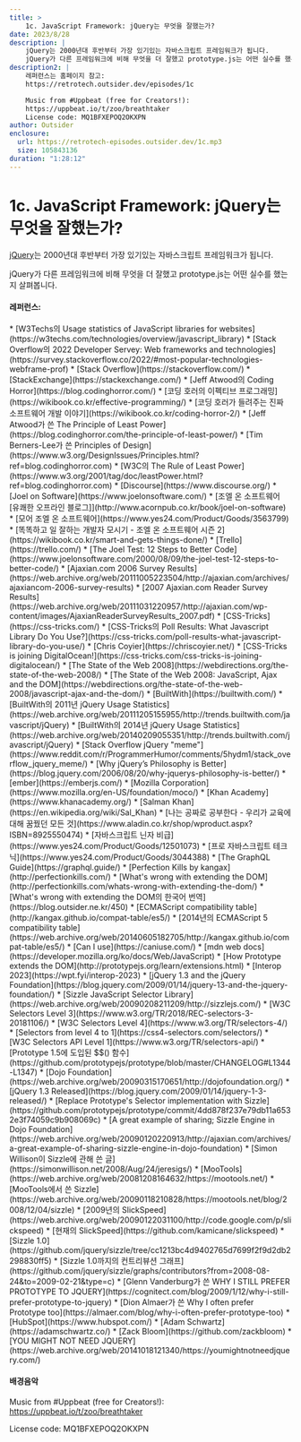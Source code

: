 ```yaml
---
title: >
    1c. JavaScript Framework: jQuery는 무엇을 잘했는가?
date: 2023/8/28
description: |
    jQuery는 2000년대 후반부터 가장 있기있는 자바스크립트 프레임워크가 됩니다.
    jQuery가 다른 프레임워크에 비해 무엇을 더 잘했고 prototype.js는 어떤 실수를 했는지 살펴봅니다.
description2: |
    레퍼런스는 홈페이지 참고:
    https://retrotech.outsider.dev/episodes/1c

    Music from #Uppbeat (free for Creators!):
    https://uppbeat.io/t/zoo/breathtaker
    License code: MQ1BFXEPOQ2OKXPN
author: Outsider
enclosure:
  url: https://retrotech-episodes.outsider.dev/1c.mp3
  size: 105843136
duration: "1:28:12"
---
```


# 1c. JavaScript Framework: jQuery는 무엇을 잘했는가?

[jQuery](https://jquery.com/)는 2000년대 후반부터 가장 있기있는
자바스크립트 프레임워크가 됩니다.

jQuery가 다른 프레임워크에 비해 무엇을 더 잘했고
prototype.js는 어떤 실수를 했는지 살펴봅니다.

#### 레퍼런스:
<div class="refs">
  * [W3Techs의 Usage statistics of JavaScript libraries for websites](https://w3techs.com/technologies/overview/javascript_library)
  * [Stack Overflow의 2022 Developer Servey: Web frameworks and technologies](https://survey.stackoverflow.co/2022/#most-popular-technologies-webframe-prof)
  * [Stack Overflow](https://stackoverflow.com/)
  * [StackExchange](https://stackexchange.com/)
  * [Jeff Atwood의 Coding Horror](https://blog.codinghorror.com/)
  * [코딩 호러의 이펙티브 프로그래밍](https://wikibook.co.kr/effective-programming/)
  * [코딩 호러가 들려주는 진짜 소프트웨어 개발 이야기](https://wikibook.co.kr/coding-horror-2/)
  * [Jeff Atwood가 쓴 The Principle of Least Power](https://blog.codinghorror.com/the-principle-of-least-power/)
  * [Tim Berners-Lee가 쓴 Principles of Design](https://www.w3.org/DesignIssues/Principles.html?ref=blog.codinghorror.com)
  * [W3C의 The Rule of Least Power](https://www.w3.org/2001/tag/doc/leastPower.html?ref=blog.codinghorror.com)
  * [Discourse](https://www.discourse.org/)
  * [Joel on Software](https://www.joelonsoftware.com/)
  * [조엘 온 소프트웨어 [유쾌한 오프라인 블로그]](http://www.acornpub.co.kr/book/joel-on-software)
  * [모어 조엘 온 소프트웨어](https://www.yes24.com/Product/Goods/3563799)
  * [똑똑하고 일 잘하는 개발자 모시기 - 조엘 온 소프트웨어 시즌 2](https://wikibook.co.kr/smart-and-gets-things-done/)
  * [Trello](https://trello.com/)
  * [The Joel Test: 12 Steps to Better Code](https://www.joelonsoftware.com/2000/08/09/the-joel-test-12-steps-to-better-code/)
  * [Ajaxian.com 2006 Survey Results](https://web.archive.org/web/20111005223504/http://ajaxian.com/archives/ajaxiancom-2006-survey-results)
  * [2007 Ajaxian.com Reader Survey Results](https://web.archive.org/web/20111031220957/http://ajaxian.com/wp-content/images/AjaxianReaderSurveyResults_2007.pdf)
  * [CSS-Tricks](https://css-tricks.com/)
  * [CSS-Tricks의 Poll Results: What Javascript Library Do You Use?](https://css-tricks.com/poll-results-what-javascript-library-do-you-use/)
  * [Chris Coyier](https://chriscoyier.net/)
  * [CSS-Tricks is joining DigitalOcean!](https://css-tricks.com/css-tricks-is-joining-digitalocean/)
  * [The State of the Web 2008](https://webdirections.org/the-state-of-the-web-2008/)
  * [The State of the Web 2008: JavaScript, Ajax and the DOM](https://webdirections.org/the-state-of-the-web-2008/javascript-ajax-and-the-dom/)
  * [BuiltWith](https://builtwith.com/)
  * [BuiltWith의 2011년 jQuery Usage Statistics](https://web.archive.org/web/20111205155955/http://trends.builtwith.com/javascript/jQuery)
  * [BuiltWith의 2014년 jQuery Usage Statistics](https://web.archive.org/web/20140209055351/http://trends.builtwith.com/javascript/jQuery)
  * [Stack Overflow jQuery "meme"](https://www.reddit.com/r/ProgrammerHumor/comments/5hydm1/stack_overflow_jquery_meme/)
  * [Why jQuery’s Philosophy is Better](https://blog.jquery.com/2006/08/20/why-jquerys-philosophy-is-better/)
  * [ember](https://emberjs.com/)
  * [Mozilla Corporation](https://www.mozilla.org/en-US/foundation/moco/)
  * [Khan Academy](https://www.khanacademy.org/)
  * [Salman Khan](https://en.wikipedia.org/wiki/Sal_Khan)
  * [나는 공짜로 공부한다 - 우리가 교육에 대해 꿈꿨던 모든 것](https://www.aladin.co.kr/shop/wproduct.aspx?ISBN=8925550474)
  * [자바스크립트 닌자 비급](https://www.yes24.com/Product/Goods/12501073)
  * [프로 자바스크립트 테크닉](https://www.yes24.com/Product/Goods/3044388)
  * [The GraphQL Guide](https://graphql.guide/)
  * [Perfection Kills by kangax](http://perfectionkills.com/)
  * [What's wrong with extending the DOM](http://perfectionkills.com/whats-wrong-with-extending-the-dom/)
  * [What's wrong with extending the DOM의 한국어 번역](https://blog.outsider.ne.kr/450)
  * [ECMAScript compatibility table](http://kangax.github.io/compat-table/es5/)
  * [2014년의 ECMAScript 5 compatibility table](https://web.archive.org/web/20140605182705/http://kangax.github.io/compat-table/es5/)
  * [Can I use](https://caniuse.com/)
  * [mdn web docs](https://developer.mozilla.org/ko/docs/Web/JavaScript)
  * [How Prototype extends the DOM](http://prototypejs.org/learn/extensions.html)
  * [Interop 2023](https://wpt.fyi/interop-2023)
  * [jQuery 1.3 and the jQuery Foundation](https://blog.jquery.com/2009/01/14/jquery-13-and-the-jquery-foundation/)
  * [Sizzle JavaScript Selector Library](https://web.archive.org/web/20090208211209/http://sizzlejs.com/)
  * [W3C Selectors Level 3](https://www.w3.org/TR/2018/REC-selectors-3-20181106/)
  * [W3C Selectors Level 4](https://www.w3.org/TR/selectors-4/)
  * [Selectors from level 4 to 1](https://css4-selectors.com/selectors/)
  * [W3C Selectors API Level 1](https://www.w3.org/TR/selectors-api/)
  * [Prototype 1.5에 도입된 $$() 함수](https://github.com/prototypejs/prototype/blob/master/CHANGELOG#L1344-L1347)
  * [Dojo Foundation](https://web.archive.org/web/20090315170651/http://dojofoundation.org/)
  * [jQuery 1.3 Released](https://blog.jquery.com/2009/01/14/jquery-1-3-released/)
  * [Replace Prototype's Selector implementation with Sizzle](https://github.com/prototypejs/prototype/commit/4dd878f237e79db11a6532e3f74059c9b908069c)
  * [A great example of sharing; Sizzle Engine in Dojo Foundation](https://web.archive.org/web/20090120220913/http://ajaxian.com/archives/a-great-example-of-sharing-sizzle-engine-in-dojo-foundation)
  * [Simon Willison이 Sizzle에 관해 쓴 글](https://simonwillison.net/2008/Aug/24/jeresigs/)
  * [MooTools](https://web.archive.org/web/20081208164632/https://mootools.net/)
  * [MooTools에서 쓴 Sizzle](https://web.archive.org/web/20090118210828/https://mootools.net/blog/2008/12/04/sizzle)
  * [2009년의 SlickSpeed](https://web.archive.org/web/20090122031100/http://code.google.com/p/slickspeed)
  * [현재의 SlickSpeed](https://github.com/kamicane/slickspeed)
  * [Sizzle 1.0](https://github.com/jquery/sizzle/tree/cc1213bc4d9402765d7699f2f9d2db2298830ff5)
  * [Sizzle 1.0까지의 컨트리뷰션 그래프](https://github.com/jquery/sizzle/graphs/contributors?from=2008-08-24&to=2009-02-21&type=c)
  * [Glenn Vanderburg가 쓴 WHY I STILL PREFER PROTOTYPE TO JQUERY](https://cognitect.com/blog/2009/1/12/why-i-still-prefer-prototype-to-jquery)
  * [Dion Almaer가 쓴 Why I often prefer Prototype too](https://almaer.com/blog/why-i-often-prefer-prototype-too)
  * [HubSpot](https://www.hubspot.com/)
  * [Adam Schwartz](https://adamschwartz.co/)
  * [Zack Bloom](https://github.com/zackbloom)
  * [YOU MIGHT NOT NEED JQUERY](https://web.archive.org/web/20141018121340/https://youmightnotneedjquery.com/)
</div>


<Badges
/>

#### 배경음악
Music from #Uppbeat (free for Creators!):
https://uppbeat.io/t/zoo/breathtaker

License code: MQ1BFXEPOQ2OKXPN

